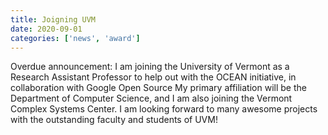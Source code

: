 ```yaml
---
title: Joigning UVM
date: 2020-09-01
categories: ['news', 'award']
---
```


Overdue announcement: I am joining the University of Vermont as a Research Assistant Professor to help out with the OCEAN initiative, in collaboration with Google Open Source My primary affiliation will be the Department of Computer Science, and I am also joining the Vermont Complex Systems Center. I am looking forward to many awesome projects with the outstanding faculty and students of UVM!